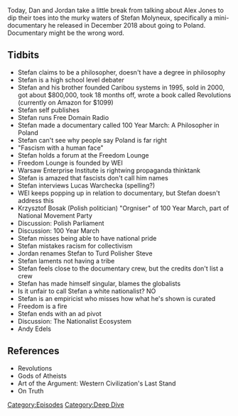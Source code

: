 {{Episode
    | title           = Lil' Taste of Poland
    | caption         = [https://knowledgefight.libsyn.com/knowledge-fight-lil-taste-of-poland Listen to this episode on Libsyn]
    | episodeNumber   = 285
    | length          = 01:46:37
    | airDate         = April 17, 2019
    | episodeType     = [[:Category:Deep Dive|Deep Dive]]
    | appearance      = [[Stefan Molyneux]], [[Lucas Warchecka]], [[Krzysztof Bosak]], [[Andy Edels]]
    | previousEpisode = [[284: April 12, 2019]]
    | nextEpisode     = [[286: Wrestling With Disappointment]]
}}

{{Stub}}

Today, Dan and Jordan take a little break from talking about Alex Jones to dip their toes into the murky waters of Stefan Molyneux, specifically a mini-documentary he released in December 2018 about going to Poland. Documentary might be the wrong word.

==Tidbits==

*Stefan claims to be a philosopher, doesn't have a degree in philosophy
*Stefan is a high school level debater
*Stefan and his brother founded Caribou systems in 1995, sold in 2000, got about $800,000, took 18 months off, wrote a book called Revolutions (currently on Amazon for $1099)
*Stefan self publishes
*Stefan runs Free Domain Radio
*Stefan made a documentary called 100 Year March: A Philosopher in Poland
*Stefan can't see why people say Poland is far right
*"Fascism with a human face"
*Stefan holds a forum at the Freedom Lounge
*Freedom Lounge is founded by WEI
*Warsaw Enterprise Institute is rightwing propaganda thinktank
*Stefan is amazed that fascists don't call him names
*Stefan interviews Lucas Warchecka (spelling?)
*WEI keeps popping up in relation to documentary, but Stefan doesn't address this
*Krzysztof Bosak (Polish politician) "Orgniser" of 100 Year March, part of National Movement Party
*Discussion: Polish Parliament
*Discussion: 100 Year March
*Stefan misses being able to have national pride
*Stefan mistakes racism for collectivism
*Jordan renames Stefan to Turd Polisher Steve
*Stefan laments not having a tribe
*Stefan feels close to the documentary crew, but the credits don't list a crew
*Stefan has made himself singular, blames the globalists
*Is it unfair to call Stefan a white nationalist? NO
*Stefan is an empiricist who misses how what he's shown is curated
*Freedom is a fire
*Stefan ends with an ad pivot
*Discussion: The Nationalist Ecosystem
*Andy Edels

==References==

*Revolutions
*Gods of Atheists
*Art of the Argument: Western Civilization's Last Stand
*On Truth

[[Category:Episodes]]
[[Category:Deep Dive]]
